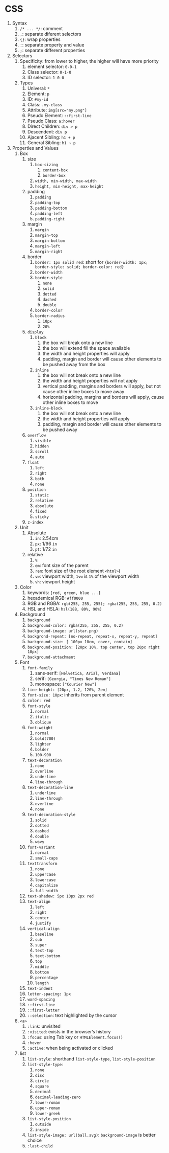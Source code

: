 # CSS

1. Syntax
    1. `/* ... */`: comment
    2. `,`: separate diferent selectors
    3. `{}`: wrap properties
    4. `:`: separate property and value
    5. `;`: separate different properties
2. Selectors
    1. Specificity: from lower to higher, the higher will have more priority
        1. element selector: `0-0-1`
        2. Class selector: `0-1-0`
        3. ID selector: `1-0-0`
    2. Types
        1. Univeral: `*`
        2. Element: `p`
        3. ID: `#my-id`
        4. Class: `.my-class`          
        5. Attribute: `img[src="my.png"]`
        6. Pseudo Element: `::first-line`
        7. Pseudo Class: `a:hover`
        8. Direct Children: `div > p`
        9. Descendent: `div p`
        10. Ajacent Sibling: `h1 + p`
        11. General Sibling: `h1 ~ p`
3. Properties and Values
    1. Box
        1. size
            1. `box-sizing`
                1. `content-box`
                2. `border-box`
            2. `width, min-width, max-width`
            3. `height, min-height, max-height`
        2. padding
            1. `padding`
            2. `padding-top`
            3. `padding-bottom`
            4. `padding-left`
            5. `padding-right`
        3. margin
            1. `margin`
            2. `margin-top`
            3. `margin-bottom`
            4. `margin-left`
            5. `margin-right`
        4. border
            1. `border: 1px solid red`: short for `{border-width: 1px; border-style: solid; border-color: red}`
            2. `border-width`
            3. `border-style`
                1. `none`
                2. `solid`
                3. `dotted`
                4. `dashed`
                5. `double`
            4. `border-color`
            5. `border-radius`
                1. `10px`
                2. `20%`
        5. `display`
            1. `block`
                1. the box will break onto a new line
                2. the box will extend fill the space available
                3. the width and height properties will apply
                4. padding, margin and border will cause other elements to be pushed away from the box
            2. `inline`
                1. the box will not break onto a new line
                2. the width and height properties will not apply
                3. vertical padding, margins and borders will apply, but not cause other inline boxes to move away
                4. horizontal padding, margins and borders will apply, cause other inline boxes to move
            3. `inline-block`
                1. the box will not break onto a new line
                2. the width and height properties will apply
                3. padding, margin and border will cause other elements to be pushed away
        6.  `overflow`
            1. `visible`
            2. `hidden`
            3. `scroll`
            4. `auto`
        7.  `float`
            1. `left`
            2. `right`
            3. `both`
            4. `none`
        8.  `position`
            1. `static`
            2. `relative`
            3. `absolute`
            4. `fixed`
            5. `sticky`
        9.  `z-index`
    2. Unit
        1.  Absolute
            1. `in`: 2.54cm
            2. `px`: 1/96 `in`
            3. `pt`: 1/72 `in`
        2. relative
            1. `%`
            2. `em`: font size of the parent
            3. `rem`: font size of the root element `<html>`)
            4. `vw`: viewport width, `1vw` is `1%` of the viewport width
            5. `vh`: viewport height
    3. Color
        1. keywords: `[red, green, blue ...]`
        2. hexademical RGB: `#ff0000`
        3. RGB and RGBA: `rgb(255, 255, 255); rgba(255, 255, 255, 0.2)`
        4. HSL and HSLA: `hsl(188, 80%, 90%)`
    4. Background
        1. `background`
        2. `background-color: rgba(255, 255, 255, 0.2)`
        3. `background-image: url(star.png)`
        4. `backgrond-repeat: [no-repeat, repeat-x, repeat-y, repeat]`
        5. `background-size: [ 100px 10em, cover, contain]`
        6. `background-position: [20px 10%, top center, top 20px right 10px]`
        7. `background-attachment`
    5. Font
        1. `font-family`
            1. sans-serif: `[Helvetica, Arial, Verdana]`
            2. serif: `[Georgia, "Times New Roman"]`
            3. monospace: `["Courier New"]`
        2. `line-height: [20px, 1.2, 120%, 2em]`
        3.  `font-size: 10px`: inherits from parent element
        4.  `color: red`
        5.  `font-style`
            1. `normal`
            2. `italic`
            3. `oblique`
        6.  `font-weight`
            1. `normal`
            2. `bold(700)`
            3. `lighter`
            4. `bolder`
            5. `100-900`
        7.  `text-decoration`
            1. `none`
            2. `overline`
            3. `underline`
            4. `line-through`
        8. `text-decoration-line`
            1. `underline`
            2. `line-through`
            3. `overline`
            4. `none`
        9.  `text-decoration-style`
            1. `solid`
            2. `dotted`
            3. `dashed`
            4. `double`
            5. `wavy`
        10. `font-variant`
            1. `normal`
            2. `small-caps`
        11. `texttransform`
            1. `none`
            2. `uppercase`
            3. `lowercase`
            4. `capitalize`
            5. `full-width`
        12. `text-shadow: 5px 10px 2px red`
        13. `text-align`
            1. `left`
            2. `right`
            3. `center`
            4. `justify`
        14. `vertical-align`
            1. `baseline`
            2. `sub`
            3. `super`
            4. `text-top`
            5. `text-bottom`
            6. `top`
            7. `middle`
            8. `bottom`
            9. `percentage`
            10. `length`
        15. `text-indent`
        16. `letter-spacing: 1px`
        17. `word-spacing`
        18. `::first-line`
        19. `::first-letter`
        20. `::selection`: text highlighted by the cursor
    6. `<a>`
        1. `:link`: unvisited
        2. `:visited`: exists in the browser's history
        3. `:focus`: using Tab key or `HTMLElement.focus()`
        4. `:hover`
        5. `:active`: when being activated or clicked
    7. list
        1. `list-style`: shorthand `list-style-type`, `list-style-position`
        2. `list-style-type:`
            1. `none`
            2. `disc`
            3. `circle`
            4. `square`
            5. `decimal`
            6. `decimal-leading-zero`
            7. `lower-roman`
            8. `upper-roman`
            9. `lower-greek`
        3.  `list-style-position`
            1. `outside`
            2. `inside`
        4.  `list-style-image: url(ball.svg)`: `background-image` is better choice
        5.  `:last-child`
